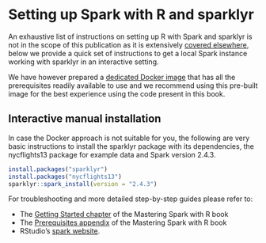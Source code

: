 # Setting up Spark with R and sparklyr

An exhaustive list of instructions on setting up R with Spark and <span class="rpackage">sparklyr</span> is not in the scope of this publication as it is extensively [covered elsewhere](https://therinspark.com/starting.html), below we provide a quick set of instructions to get a local Spark instance working with sparklyr in an interactive setting.

We have however prepared a [dedicated Docker image](using-a-ready-made-docker-image.html) that has all the prerequisites readily available to use and we recommend using this pre-built image for the best experience using the code present in this book.

## Interactive manual installation

In case the Docker approach is not suitable for you, the following are very basic instructions to install the <span class="rpackage">sparklyr</span> package with its dependencies, the <span class="rpackage">nycflights13</span> package for example data and Spark version 2.4.3.

```r
install.packages("sparklyr")
install.packages("nycflights13")
sparklyr::spark_install(version = "2.4.3")
```

For troubleshooting and more detailed step-by-step guides please refer to:

- The [Getting Started chapter](https://therinspark.com/starting.html) of the Mastering Spark with R book
- The [Prerequisites appendix](https://therinspark.com/appendix.html#appendix-prerequisites) of the Mastering Spark with R book
- RStudio's [spark website](https://spark.rstudio.com/#installation).
